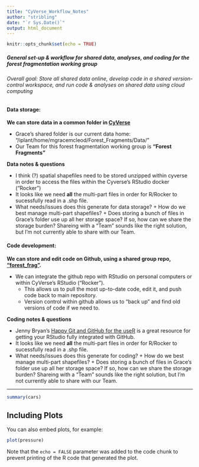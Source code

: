 ```yaml
---
title: "CyVerse_Workflow_Notes"
author: "stribling"
date: "`r Sys.Date()`"
output: html_document
---
```


```r
knitr::opts_chunk$set(echo = TRUE)
```

##### General set-up & workflow for shared data, analyses, and coding for the forest fragmentation working group



###### Overall goal: Store all shared data online, develop code in a shared version-control workspace, and run code & analyses on shared data using cloud computing




#### **Data storage:**
**We can store data in a common folder in [CyVerse](www.cyverse.org)**

* Grace's shared folder is our current data home: "/iplant/home/mgracemcleod/Forest_Fragments/Data/"
* Our Team for this forest fragmentation working group is **"Forest Fragments"**

**Data notes & questions**

* I think (?) spatial shapefiles need to be stored unzipped within cyverse in order to access the files within the Cyverse's RStudio docker ("Rocker")
* It looks like we need **all** the multi-part files in order for R/Rocker to sucessfully read in a .shp file.
* What needs/issues does this generate for data storage?
      + How do we best manage multi-part shapefiles?
      + Does storing a bunch of files in Grace's folder use up all her storage space? If so, how can we share the             storage burden? Shareing with a "Team" sounds like the right solution, but I'm not currently able to share            with our Team.


#### **Code development:**
**We can store and edit code on Github, using a shared group repo, ["forest_frag"](https://github.com/stribstrib/forest_frag).**

* We can integrate the github repo with RStudio on personal computers or within CyVerse's RStudio ("Rocker"). 
  + This allows us to pull the most up-to-date code, edit it, and push code back to main repository. 
  + Version control within github allows us to "back up" and find old versions of code if we need to.    

**Coding notes & questions**

* Jenny Bryan's [Happy Git and GitHub for the useR](https://happygitwithr.com/) is a great resource for getting your RStudio fully integrated with GitHub.  
* It looks like we need **all** the multi-part files in order for R/Rocker to sucessfully read in a .shp file.
* What needs/issues does this generate for coding?
      + How do we best manage multi-part shapefiles?
      + Does storing a bunch of files in Grace's folder use up all her storage space? If so, how can we share the             storage burden? Shareing with a "Team" sounds like the right solution, but I'm not currently able to share            with our Team.

------------------------------------------

```r
summary(cars)
```

## Including Plots

You can also embed plots, for example:

```r
plot(pressure)
```

Note that the `echo = FALSE` parameter was added to the code chunk to prevent printing of the R code that generated the plot.
